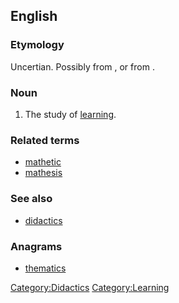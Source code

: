 ==English==
===Etymology===
Uncertian. Possibly from {{etyl|grc}} {{term|sc=polytonic|μαθητικός||lang=grc|tr=mathetikos|easily taught}}, or from {{suffix|mathesis|etic|lang=en}}.

===Noun===
{{en-noun|-}}

# The study of [[learning]].

===Related terms===
* [[mathetic]]
* [[mathesis]]

===See also===
* [[didactics]]

===Anagrams===
* [[thematics#English|thematics]]

[[Category:Didactics]]
[[Category:Learning]]